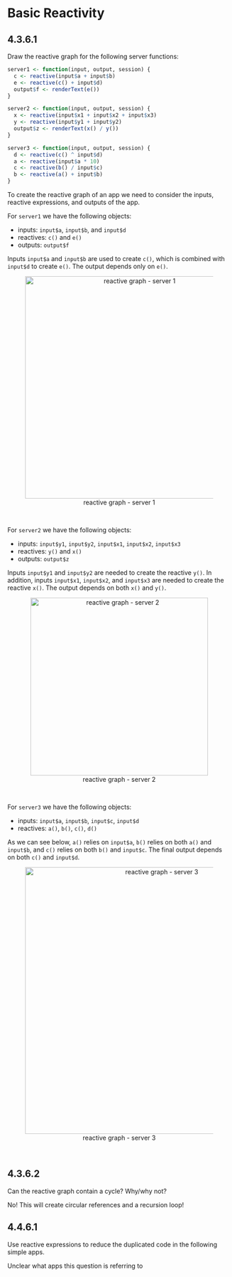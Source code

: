 # Basic Reactivity

## 4.3.6.1 {-}

:::question
Draw the reactive graph for the following server functions:
```r
server1 <- function(input, output, session) {
  c <- reactive(input$a + input$b)
  e <- reactive(c() + input$d)
  output$f <- renderText(e())
}

server2 <- function(input, output, session) {
  x <- reactive(input$x1 + input$x2 + input$x3)
  y <- reactive(input$y1 + input$y2)
  output$z <- renderText(x() / y())
}

server3 <- function(input, output, session) {
  d <- reactive(c() ^ input$d)
  a <- reactive(input$a * 10)
  c <- reactive(b() / input$c)
  b <- reactive(a() + input$b)
}
```
:::

To create the reactive graph of an app we need to consider the inputs, reactive expressions, and outputs of the app.

For `server1` we have the following objects:

- inputs: `input$a`, `input$b`, and `input$d`
- reactives: `c()` and `e()`
- outputs: `output$f`

Inputs `input$a` and `input$b` are used to create `c()`, which is combined with `input$d` to create `e()`. The output depends only on `e()`.

<center>
![reactive graph - server 1](images/4.3.6.1-s1.png){width=500px}
</center>
<br>

For `server2` we have the following objects:

- inputs: `input$y1`, `input$y2`, `input$x1`, `input$x2`, `input$x3`
- reactives: `y()` and `x()`
- outputs: `output$z`

Inputs `input$y1` and `input$y2` are needed to create the reactive `y()`. In addition, inputs `input$x1`, `input$x2`, and `input$x3` are needed to create the reactive `x()`. The output depends on both `x()` and `y()`.

<center>
![reactive graph - server 2](images/4.3.6.1-s2.png){width=400px}
</center>
<br>

For `server3` we have the following objects:

- inputs: `input$a`, `input$b`, `input$c`, `input$d`
- reactives: `a()`, `b()`, `c()`, `d()`

As we can see below, `a()` relies on `input$a`, `b()` relies on both `a()` and `input$b`, and `c()` relies on both `b()` and `input$c`. The final output depends on both `c()` and `input$d`.

<center>
![reactive graph - server 3](images/4.3.6.1-s3.png){width=600px}
</center>
<br>

## 4.3.6.2 {-}

:::question
Can the reactive graph contain a cycle? Why/why not?
:::

No! This will create circular references and a recursion loop!

## 4.4.6.1 {-}

:::question
Use reactive expressions to reduce the duplicated code in the following simple apps.
:::

:::note
Unclear what apps this question is referring to
:::
